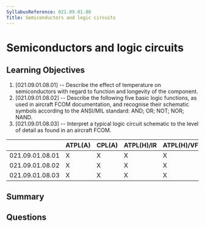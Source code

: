 ```yaml
---
SyllabusReference: 021.09.01.08
Title: Semiconductors and logic circuits
---
```


# Semiconductors and logic circuits

## Learning Objectives

1. [021.09.01.08.01] -- Describe the effect of temperature on semiconductors
   with regard to function and longevity of the component.
2. [021.09.01.08.02] -- Describe the following five basic logic functions, as
   used in aircraft FCOM documentation, and recognise their schematic symbols
   according to the ANSI/MIL standard: AND; OR; NOT; NOR; NAND.
3. [021.09.01.08.03] -- Interpret a typical logic circuit schematic to the level
   of detail as found in an aircraft FCOM.

|                 | ATPL(A) | CPL(A) | ATPL(H)/IR | ATPL(H)/VFR | CPL(H) | IR  | CBIR(A) |
| --------------- | ------- | ------ | ---------- | ----------- | ------ | --- | ------- |
| 021.09.01.08.01 | X       | X      | X          | X           | X      |     |         |
| 021.09.01.08.02 | X       | X      | X          | X           | X      |     |         |
| 021.09.01.08.03 | X       | X      | X          | X           | X      |     |         |

## Summary

## Questions
